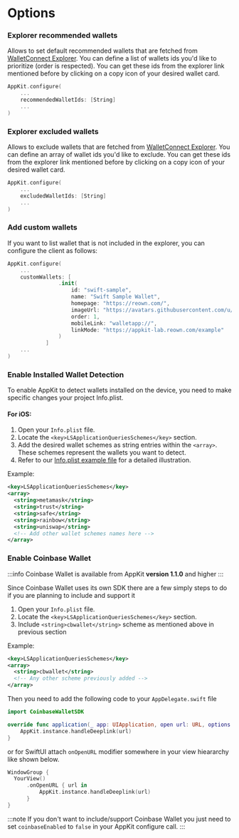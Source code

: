 # Options

### Explorer recommended wallets

Allows to set default recommended wallets that are fetched from [WalletConnect Explorer](https://walletconnect.com/explorer?type=wallet). You can define a list of wallets ids you'd like to prioritize (order is respected). You can get these ids from the explorer link mentioned before by clicking on a copy icon of your desired wallet card.

```swift
AppKit.configure(
    ...
    recommendedWalletIds: [String]
    ...
)
```

### Explorer excluded wallets

Allows to exclude wallets that are fetched from [WalletConnect Explorer](https://walletconnect.com/explorer?type=wallet). You can define an array of wallet ids you'd like to exclude. You can get these ids from the explorer link mentioned before by clicking on a copy icon of your desired wallet card.

```swift
AppKit.configure(
    ...
    excludedWalletIds: [String]
    ...
)
```

### Add custom wallets

If you want to list wallet that is not included in the explorer, you can configure the client as follows:

```swift
AppKit.configure(
    ...
    customWallets: [
                .init(
                    id: "swift-sample",
                    name: "Swift Sample Wallet",
                    homepage: "https://reown.com/",
                    imageUrl: "https://avatars.githubusercontent.com/u/179229932?s=200&v=4",
                    order: 1,
                    mobileLink: "walletapp://",
                    linkMode: "https://appkit-lab.reown.com/example"
                )
            ]
    ...
)
```

### Enable Installed Wallet Detection

To enable AppKit to detect wallets installed on the device, you need to make specific changes your project Info.plist.

#### For iOS:

1. Open your `Info.plist` file.
2. Locate the `<key>LSApplicationQueriesSchemes</key>` section.
3. Add the desired wallet schemes as string entries within the `<array>`. These schemes represent the wallets you want to detect.
4. Refer to our [Info.plist example file](https://github.com/WalletConnect/react-native-examples/blob/main/dapps/ModalUProvider/ios/ModalUProvider/Info.plist) for a detailed illustration.

Example:

```xml
<key>LSApplicationQueriesSchemes</key>
<array>
  <string>metamask</string>
  <string>trust</string>
  <string>safe</string>
  <string>rainbow</string>
  <string>uniswap</string>
  <!-- Add other wallet schemes names here -->
</array>
```

### Enable Coinbase Wallet

:::info
Coinbase Wallet is available from AppKit **version 1.1.0** and higher
:::

Since Coinbase Wallet uses its own SDK there are a few simply steps to do if you are planning to include and support it

1. Open your `Info.plist` file.
2. Locate the `<key>LSApplicationQueriesSchemes</key>` section.
3. Include `<string>cbwallet</string>` scheme as mentioned above in previous section

Example:

```xml
<key>LSApplicationQueriesSchemes</key>
<array>
  <string>cbwallet</string>
  <!-- Any other scheme previously added -->
</array>
```

Then you need to add the following code to your `AppDelegate.swift` file

```swift
import CoinbaseWalletSDK

override func application(_ app: UIApplication, open url: URL, options: [UIApplication.OpenURLOptionsKey : Any] = [:]) -> Bool {
    AppKit.instance.handleDeeplink(url)
}
```

or for SwiftUI attach `onOpenURL` modifier somewhere in your view hieararchy like shown below.

```swift
WindowGroup {
  YourView()
      .onOpenURL { url in
          AppKit.instance.handleDeeplink(url)
      }
}

```

:::note
If you don't want to include/support Coinbase Wallet you just need to set `coinbaseEnabled` to `false` in your AppKit configure call.
:::
